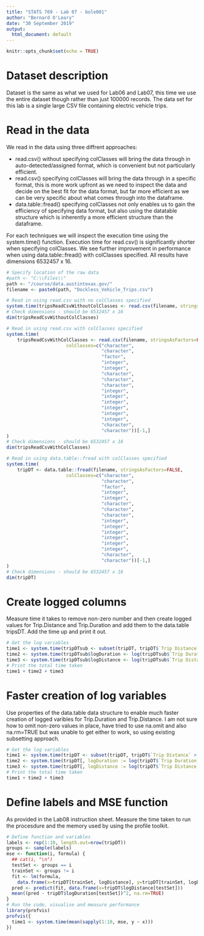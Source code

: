 ---
title: "STATS 769 - Lab 07 - bole001"
author: "Bernard O'Leary"
date: "30 September 2019"
output:
  html_document: default
---

```{r setup, include=FALSE}
knitr::opts_chunk$set(echo = TRUE)
```

# Dataset description

Dataset is the same as what we used for Lab06 and Lab07, this time we use the entire dataset though rather than just 100000 records. The data set for this lab is a single large CSV file containing electric vehicle trips.

# Read in the data

We read in the data using three diffrent approaches:

- read.csv() without specifying colClasses will bring the data through in auto-detected/assigned format, which is convenient but not particularly efficient. 
- read.csv() specifying colClasses will bring the data through in a specific format, this is more work upfront as we need to inspect the data and decide on the best fit for the data format, but far more efficient as we can be very specific about what comes through into the dataframe.
- data.table::fread() specifying colClasses not only enables us to gain the efficiency of specifying data format, but also using the datatable structure which is inherently a more efficient structure than the dataframe.

For each techniques we will inspect the execution time using the system.time() function. Execution time for read.csv() is significantly shorter when specifying colClasses. We see further improvement in performance when using data.table::fread() with colClasses specified. All results have dimensions 6532457 x 16.

```{r}
# Specify location of the raw data
#path <- "C:\\Files\\"
path <- "/course/data.austintexas.gov/"
filename <- paste0(path, "Dockless_Vehicle_Trips.csv")

# Read in using read.csv with no colClasses specified
system.time(tripsReadCsvWithoutColClasses <- read.csv(filename, stringsAsFactors=FALSE)[-1,])
# Check dimensions - should be 6532457 x 16
dim(tripsReadCsvWithoutColClasses)

# Read in using read.csv with colClasses specified
system.time(
    tripsReadCsvWithColClasses <- read.csv(filename, stringsAsFactors=FALSE,
                      colClasses=c("character",
                                   "character",
                                   "factor",
                                   "integer",
                                   "integer",
                                   "character",
                                   "character",
                                   "character",
                                   "integer",
                                   "integer",
                                   "integer",
                                   "integer",
                                   "integer",
                                   "integer",
                                   "character",
                                   "character"))[-1,]
)
# Check dimensions - should be 6532457 x 16
dim(tripsReadCsvWithColClasses)

# Read in using data.table::fread with colClasses specified
system.time(
    tripDT <- data.table::fread(filename, stringsAsFactors=FALSE,
                      colClasses=c("character",
                                   "character",
                                   "factor",
                                   "integer",
                                   "integer",
                                   "character",
                                   "character",
                                   "character",
                                   "integer",
                                   "integer",
                                   "integer",
                                   "integer",
                                   "integer",
                                   "integer",
                                   "character",
                                   "character"))[-1,]
)
# Check dimensions - should be 6532457 x 16
dim(tripDT)
```

# Create logged columns

Measure time it takes to remove non-zero number and then create logged values for Trip.Distance and Trip.Duration and add them to the data.table tripsDT. Add the time up and print it out.

```{r}
# Get the log variables
time1 <- system.time(tripDTsub <- subset(tripDT, tripDT$`Trip Distance` > 0 & tripDT$`Trip Duration` > 0))
time2 <- system.time(tripDTsub$logDuration <- log(tripDTsub$`Trip Duration`))
time3 <- system.time(tripDTsub$logDistance <- log(tripDTsub$`Trip Distance`))
# Print the total time taken 
time1 + time2 + time3
```

# Faster creation of log variables

Use properties of the data.table data structure to enable much faster creation of logged varibles for Trip.Duration and Trip.Distance. I am not sure how to omit non-zero values in place, have tried to use na.omit and also na.rm=TRUE but was unable to get either to work, so using existing subsetting approach.

```{r}
# Get the log variables
time1 <- system.time(tripDT <- subset(tripDT, tripDT$`Trip Distance` > 0 & tripDT$`Trip Duration` > 0))
time2 <- system.time(tripDT[, logDuration := log(tripDT$`Trip Duration`)])
time3 <- system.time(tripDT[, logDistance := log(tripDT$`Trip Distance`)])
# Print the total time taken
time1 + time2 + time3
```

# Define labels and MSE function 

As provided in the Lab08 instruction sheet. Measure the time taken to run the procesdure and the memory used by using the profile toolkit. 

```{r}
# Define function and variables
labels <- rep(1:10, length.out=nrow(tripDT))
groups <- sample(labels)
mse <- function(i, formula) {
  ## cat(i, "\n")
  testSet <- groups == i
  trainSet <- groups != i
  fit <- lm(formula,
    data.frame(x=tripDT[trainSet, logDistance], y=tripDT[trainSet, logDuration]))
  pred <- predict(fit, data.frame(x=tripDT$logDistance[testSet]))
  mean((pred - tripDT$logDuration[testSet])^2, na.rm=TRUE)
}
# Run the code, visualise and measure performance
library(profvis)
profvis({
  time1 <- system.time(mean(sapply(1:10, mse, y ~ x)))
})
```

